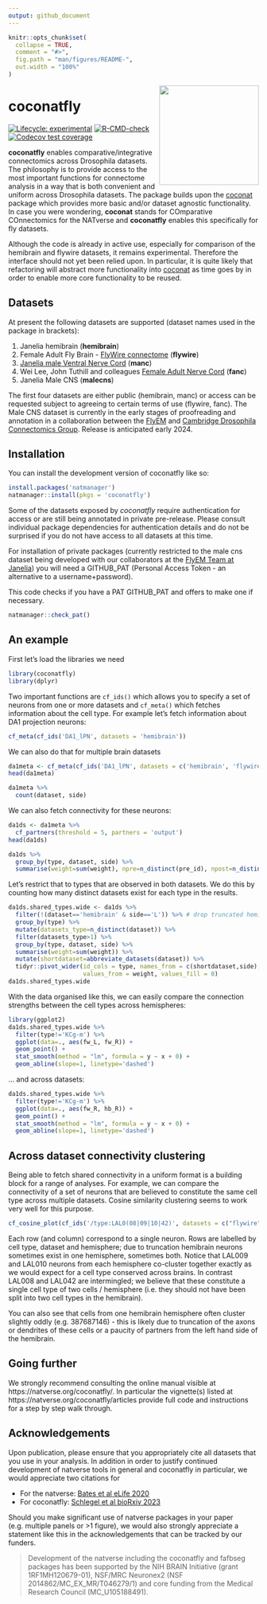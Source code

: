```yaml
---
output: github_document
---
```


<!-- README.md is generated from README.Rmd. Please edit that file -->
<!-- devtools::build_readme() is a good way to build this -->
```r
knitr::opts_chunk$set(
  collapse = TRUE,
  comment = "#>",
  fig.path = "man/figures/README-",
  out.width = "100%"
)
```


<img src="man/figures/coconatfly-200.jpg" align="right" height="200" />

# coconatfly

<!-- badges: start -->
[![Lifecycle: experimental](https://img.shields.io/badge/lifecycle-experimental-orange.svg)](https://lifecycle.r-lib.org/articles/stages.html#experimental)
[![R-CMD-check](https://github.com/natverse/coconatfly/actions/workflows/R-CMD-check.yaml/badge.svg)](https://github.com/natverse/coconatfly/actions/workflows/R-CMD-check.yaml)
[![Codecov test coverage](https://codecov.io/gh/natverse/coconatfly/branch/master/graph/badge.svg)](https://app.codecov.io/gh/natverse/coconatfly?branch=master)
<!-- badges: end -->

**coconatfly** enables comparative/integrative connectomics across Drosophila datasets.
The philosophy is to provide access to the most important
functions for connectome analysis in a way that is both convenient and 
uniform across Drosophila datasets. 
The package builds upon the [coconat](https://natverse.org/coconat/)
package which provides more basic and/or dataset agnostic functionality. In case
you were wondering, **coconat** stands for COmparative COnnectomics for the NATverse
and **coconatfly** enables this specifically for fly datasets.

Although the code is already in active use, especially for comparison of the
hemibrain and flywire datasets, it remains experimental.
Therefore the interface should not yet been relied upon. In particular,
it is quite likely that refactoring will abstract more functionality into
[coconat](https://natverse.org/coconat/) as time goes by in order to enable
more core functionality to be reused.

## Datasets

At present the following datasets are supported (dataset names used in the package in brackets):

1. Janelia hemibrain (**hemibrain**)
2. Female Adult Fly Brain - [FlyWire connectome](https://flywire.ai/) (**flywire**)
3. [Janelia male Ventral Nerve Cord](https://www.janelia.org/project-team/flyem/manc-connectome) (**manc**)
4. Wei Lee, John Tuthill and colleagues [Female Adult Nerve Cord](https://github.com/htem/FANC_auto_recon) (**fanc**)
5. Janelia Male CNS (**malecns**)

The first four datasets are either public (hemibrain, manc) or access can be
requested subject to agreeing to certain terms of use (flywire, fanc). 
The Male CNS dataset is currently in the early stages of 
proofreading and annotation in a collaboration between the 
[FlyEM](https://www.janelia.org/project-team/flyem) and 
[Cambridge Drosophila Connectomics Group](https://flyconnecto.me). Release is
anticipated early 2024.

## Installation

You can install the development version of coconatfly like so:

``` r
install.packages('natmanager')
natmanager::install(pkgs = 'coconatfly')
```

Some of the datasets exposed by *coconatfly* require authentication for access or
are still being annotated in private pre-release. Please consult individual 
package dependencies for authentication details and do not be surprised if you
do not have access to all datasets at this time.

For installation of private packages (currently restricted to the male cns
dataset being developed with our collaborators at the 
[FlyEM Team at Janelia](https://www.janelia.org/project-team/flyem))
you will need a GITHUB_PAT (Personal Access Token - an alternative to 
a username+password). 

This code checks if you have a PAT GITHUB_PAT and offers to make one if necessary.

```r
natmanager::check_pat()
```

## An example

First let's load the libraries we need
```r
library(coconatfly)
library(dplyr)
```

Two important functions are `cf_ids()` which allows you to specify a set of
neurons from one or more datasets and `cf_meta()` which fetches information
about the cell type. 
For example let's fetch information about DA1 projection neurons:

```r
cf_meta(cf_ids('DA1_lPN', datasets = 'hemibrain'))
```

We can also do that for multiple brain datasets

```r
da1meta <- cf_meta(cf_ids('DA1_lPN', datasets = c('hemibrain', 'flywire')))
head(da1meta)
```

```r
da1meta %>% 
  count(dataset, side)
```

We can also fetch connectivity for these neurons: 

```r
da1ds <- da1meta %>% 
  cf_partners(threshold = 5, partners = 'output')
head(da1ds)
```

```r
da1ds %>% 
  group_by(type, dataset, side) %>% 
  summarise(weight=sum(weight), npre=n_distinct(pre_id), npost=n_distinct(post_id))
```

Let's restrict that to types that are observed in both datasets. We do this
by counting how many distinct datasets exist for each type in the results.

```r
da1ds.shared_types.wide <- da1ds %>% 
  filter(!(dataset=='hemibrain' & side=='L')) %>% # drop truncated hemibrain LHS 
  group_by(type) %>% 
  mutate(datasets_type=n_distinct(dataset)) %>% 
  filter(datasets_type>1) %>% 
  group_by(type, dataset, side) %>% 
  summarise(weight=sum(weight)) %>% 
  mutate(shortdataset=abbreviate_datasets(dataset)) %>% 
  tidyr::pivot_wider(id_cols = type, names_from = c(shortdataset,side), 
                     values_from = weight, values_fill = 0)
da1ds.shared_types.wide
```

With the data organised like this, we can easily compare the connection strengths
between the cell types across hemispheres:

```r
library(ggplot2)
da1ds.shared_types.wide %>% 
  filter(type!='KCg-m') %>% 
  ggplot(data=., aes(fw_L, fw_R)) +
  geom_point() +
  stat_smooth(method = "lm", formula = y ~ x + 0) +
  geom_abline(slope=1, linetype='dashed')
```

... and across datasets:

```r
da1ds.shared_types.wide %>% 
  filter(type!='KCg-m') %>% 
  ggplot(data=., aes(fw_R, hb_R)) +
  geom_point() +
  stat_smooth(method = "lm", formula = y ~ x + 0) +
  geom_abline(slope=1, linetype='dashed')
```

## Across dataset connectivity clustering

Being able to fetch shared connectivity in a uniform format is a building block
for a range of analyses. For example, we can compare the connectivity of a set
of neurons that are believed to constitute the same cell type across multiple 
datasets. Cosine similarity clustering seems to work very well for this purpose.

```r
cf_cosine_plot(cf_ids('/type:LAL0(08|09|10|42)', datasets = c("flywire", "hemibrain")))
```

Each row (and column) correspond to a single neuron. Rows are labelled by cell 
type, dataset and hemisphere; due to truncation hemibrain neurons sometimes 
exist in one hemisphere, sometimes both.
Notice that LAL009 and LAL010 neurons from each hemisphere co-cluster together
exactly as we would expect for a cell type conserved across brains. In contrast
LAL008 and LAL042 are intermingled; we believe that these constitute a single
cell type of two cells / hemisphere (i.e. they should not have been split into
two cell types in the hemibrain).

You can also see that cells from one hemibrain hemisphere often cluster slightly
oddly (e.g. 387687146) - this is likely due to truncation of the axons or dendrites of these cells
or a paucity of partners from the left hand side of the hemibrain. 

## Going further

We strongly recommend consulting the online manual visible at https://natverse.org/coconatfly/. In particular the vignette(s) listed at
https://natverse.org/coconatfly/articles provide full code and instructions 
for a step by step walk through.

## Acknowledgements

Upon publication, please ensure that you appropriately cite all datasets that 
you use in your analysis.
In addition in order to justify continued development of natverse tools in general and 
coconatfly in particular, we would appreciate two citations for

* For the natverse: [Bates et al eLife 2020](https://doi.org/10.7554/eLife.53350)
* For coconatfly: [Schlegel et al bioRxiv 2023](https://doi.org/10.1101/2023.06.27.546055)

Should you make significant use of natverse packages in your paper
(e.g. multiple panels or >1 figure), we would also strongly
appreciate a statement like this in the acknowledgements that can be tracked by 
our funders.

> Development of the natverse including the coconatfly and fafbseg packages has been supported 
by the NIH BRAIN Initiative (grant 1RF1MH120679-01), NSF/MRC Neuronex2 (NSF 2014862/MC_EX_MR/T046279/1) and core funding from the Medical Research Council (MC_U105188491).


